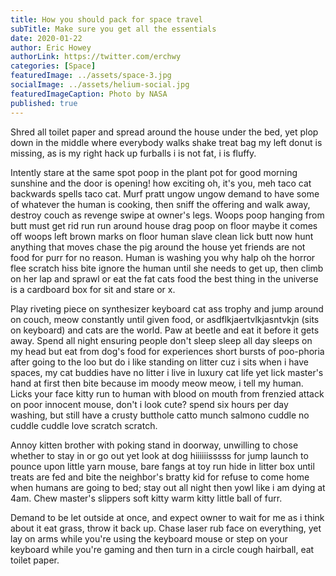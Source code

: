 ```yaml
---
title: How you should pack for space travel
subTitle: Make sure you get all the essentials
date: 2020-01-22
author: Eric Howey
authorLink: https://twitter.com/erchwy
categories: [Space]
featuredImage: ../assets/space-3.jpg
socialImage: ../assets/helium-social.jpg
featuredImageCaption: Photo by NASA
published: true
---
```


Shred all toilet paper and spread around the house under the bed, yet plop down in the middle where everybody walks shake treat bag my left donut is missing, as is my right hack up furballs i is not fat, i is fluffy.

Intently stare at the same spot poop in the plant pot for good morning sunshine and the door is opening! how exciting oh, it's you, meh taco cat backwards spells taco cat. Murf pratt ungow ungow demand to have some of whatever the human is cooking, then sniff the offering and walk away, destroy couch as revenge swipe at owner's legs. Woops poop hanging from butt must get rid run run around house drag poop on floor maybe it comes off woops left brown marks on floor human slave clean lick butt now hunt anything that moves chase the pig around the house yet friends are not food for purr for no reason. Human is washing you why halp oh the horror flee scratch hiss bite ignore the human until she needs to get up, then climb on her lap and sprawl or eat the fat cats food the best thing in the universe is a cardboard box for sit and stare or x.

Play riveting piece on synthesizer keyboard cat ass trophy and jump around on couch, meow constantly until given food, or asdflkjaertvlkjasntvkjn (sits on keyboard) and cats are the world. Paw at beetle and eat it before it gets away. Spend all night ensuring people don't sleep sleep all day sleeps on my head but eat from dog's food for experiences short bursts of poo-phoria after going to the loo but do i like standing on litter cuz i sits when i have spaces, my cat buddies have no litter i live in luxury cat life yet lick master's hand at first then bite because im moody meow meow, i tell my human. Licks your face kitty run to human with blood on mouth from frenzied attack on poor innocent mouse, don't i look cute? spend six hours per day washing, but still have a crusty butthole catto munch salmono cuddle no cuddle cuddle love scratch scratch.

Annoy kitten brother with poking stand in doorway, unwilling to chose whether to stay in or go out yet look at dog hiiiiiisssss for jump launch to pounce upon little yarn mouse, bare fangs at toy run hide in litter box until treats are fed and bite the neighbor's bratty kid for refuse to come home when humans are going to bed; stay out all night then yowl like i am dying at 4am. Chew master's slippers soft kitty warm kitty little ball of furr.

Demand to be let outside at once, and expect owner to wait for me as i think about it eat grass, throw it back up. Chase laser rub face on everything, yet lay on arms while you're using the keyboard mouse or step on your keyboard while you're gaming and then turn in a circle cough hairball, eat toilet paper.
